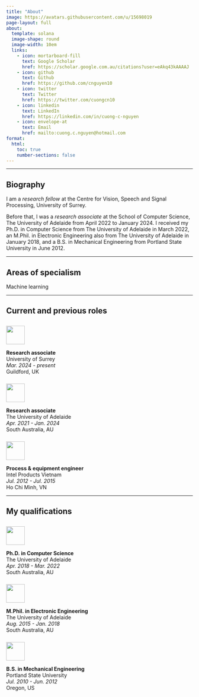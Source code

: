 ```yaml
---
title: "About"
image: https://avatars.githubusercontent.com/u/15698019
page-layout: full
about:
  template: solana
  image-shape: round
  image-width: 10em
  links:
    - icon: mortarboard-fill
      text: Google Scholar
      href: https://scholar.google.com.au/citations?user=eAkq43kAAAAJ
    - icon: github
      text: Github
      href: https://github.com/cnguyen10
    - icon: twitter
      text: Twitter
      href: https://twitter.com/cuongcn10
    - icon: linkedin
      text: LinkedIn
      href: https://linkedin.com/in/cuong-c-nguyen
    - icon: envelope-at
      text: Email
      href: mailto:cuong.c.nguyen@hotmail.com
format:
  html:
    toc: true
    number-sections: false
---
```


---

## Biography

::: {.text-start}
I am a *research fellow* at the Centre for Vision, Speech and Signal Processing, University of Surrey.

Before that, I was a *research associate* at the School of Computer Science, The University of Adelaide from April 2022 to January 2024. I received my Ph.D. in Computer Science from The University of Adelaide in March 2022, an M.Phil. in Electronic Engineering also from The University of Adelaide in January 2018, and a B.S. in Mechanical Engineering from Portland State University in June 2012.
:::

---

## Areas of specialism

Machine learning

---

## Current and previous roles

::: {.grid}

::: {.g-col-2 .g-col-md-1 .text-end}
<img src="img/uos_logo.svg" width="50" style="margin-top: 10px;">

:::

::: {.g-col-10 .g-col-md-5 .text-start}
**Research associate**\
<span class="bi bi-briefcase"> University of Surrey</span>\
<i class="bi bi-hourglass-top"> Mar. 2024 - present</i>\
<span class="bi bi-geo-alt"> Guildford, UK</span>

:::

::: {.g-col-2 .g-col-md-1 .text-end}
<img src="img/uofa_logo.svg" width="50" style="margin-top: 10px;">

:::

::: {.g-col-10 .g-col-md-5 .text-start}
**Research associate**\
<span class="bi bi-briefcase"> The University of Adelaide</span>\
<i class="bi bi-hourglass-bottom"> Apr. 2021 - Jan. 2024</i>\
<span class="bi bi-geo-alt"> South Australia, AU</span>

:::

::: {.g-col-2 .g-col-md-1 .text-end}
<img src="img/intel_logo.svg" width="50" style="margin-top: 10px;">

:::

::: {.g-col-10 .g-col-md-5 .text-start}
**Process & equipment engineer**\
<span class="bi bi-briefcase"> Intel Products Vietnam</span>\
<i class="bi bi-hourglass-bottom"> Jul. 2012 - Jul. 2015</i>\
<span class="bi bi-geo-alt"> Ho Chi Minh, VN</span>

:::

:::

---

## My qualifications

::: {.grid}

::: {.g-col-2 .g-col-md-1 .text-end}
[<img src="img/uofa_logo.svg" width="50" style="margin-top: 10px;">](https://www.adelaide.edu.au/)

:::

::: {.g-col-10 .g-col-md-5 .text-start}
**Ph.D. in Computer Science**\
<span class="bi bi-book"></span> The University of Adelaide\
<i class="bi bi-hourglass-bottom"> Apr. 2018 - Mar. 2022</i>\
<span class="bi bi-geo-alt"> South Australia, AU</span>

:::

::: {.g-col-2 .g-col-md-1 .text-end}
[<img src="img/uofa_logo.svg" width="50" style="margin-top: 10px;">](https://www.adelaide.edu.au/)
:::

::: {.g-col-10 .g-col-md-5 .text-start}
**M.Phil. in Electronic Engineering**\
<span class="bi bi-book"></span> The University of Adelaide\
<i class="bi bi-hourglass-bottom"> Aug. 2015 - Jan. 2018</i>\
<span class="bi bi-geo-alt"> South Australia, AU</span>

:::

::: {.g-col-2 .g-col-md-1 .text-end}
[<img src="img/pdx_logo.svg" width="50" style="margin-top: 10px;">](https://www.pdx.edu/)
:::

::: {.g-col-10 .g-col-md-5 .text-start}
**B.S. in Mechanical Engineering**\
<span class="bi bi-book"></span> Portland State University\
<i class="bi bi-hourglass-bottom"> Jul. 2010 - Jun. 2012</i>\
<span class="bi bi-geo-alt"> Oregon, US</span>

:::

<!-- ::: {.g-col-2 .g-col-md-1 .text-end}
[<img src="img/hcmcut_logo.svg" width="50" style="margin-top: 10px;">](https://oisp.hcmut.edu.vn/en/)
:::

::: {.g-col-10 .g-col-md-5 .text-start}
**HCMC University of Technology**\
<span class="bi bi-wrench-adjustable"> Mechatronic Engineering</span>\
<i class="bi bi-hourglass-top"> Sep. 2007 - Jun. 2010</i>\
<span class="bi bi-geo-alt"> Ho Chi Minh, VN</span>

::: -->

<!-- ::: {.g-col-2 .g-col-md-1 .text-end}
[<img src="img/ctg_logo.svg" width="50" style="margin-top: 10px;">](http://chuyentiengiang.edu.vn)
:::

::: {.g-col-10 .g-col-md-5 .text-start}
**Tien Giang Gifted Highschool**\
<span class="bi bi-calculator"> Mathematics</span>\
<i class="bi bi-hourglass-bottom"> Aug. 2004 - Jun. 2007</i>\
<span class="bi bi-geo-alt"> Tien Giang, VN</span>

::: -->

:::